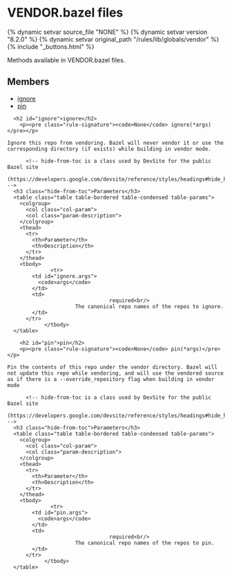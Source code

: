 <html devsite>
<head>
  <meta name="project_path" value="/_project.yaml">
  <meta name="book_path" value="/versions/8.2.0/_book.yaml">
</head>
<body>

<h1 class="page-title" id="modules.vendor">VENDOR.bazel files</h1>

{% dynamic setvar source_file "NONE" %}
{% dynamic setvar version "8.2.0" %}
{% dynamic setvar original_path "/rules/lib/globals/vendor" %}
{% include "_buttons.html" %}
<!-- {% raw %} -->

Methods available in VENDOR.bazel files.

<h2>Members</h2>
<ul>
    <li>
    <a href="#ignore">ignore</a>
  </li>
      <li>
    <a href="#pin">pin</a>
  </li>
  </ul>

      <h2 id="ignore">ignore</h2>
        <p><pre class="rule-signature"><code>None</code> ignore(*args)</pre></p>

    Ignore this repo from vendoring. Bazel will never vendor it or use the corresponding directory (if exists) while building in vendor mode.

          <!-- hide-from-toc is a class used by DevSite for the public Bazel site
      (https://developers.google.com/devsite/reference/styles/headings#hide_headings_from_the_toc) -->
      <h3 class="hide-from-toc">Parameters</h3>
      <table class="table table-bordered table-condensed table-params">
        <colgroup>
          <col class="col-param">
          <col class="param-description">
        </colgroup>
        <thead>
          <tr>
            <th>Parameter</th>
            <th>Description</th>
          </tr>
        </thead>
        <tbody>
                  <tr>
            <td id="ignore.args">
              <code>args</code>
            </td>
            <td>
                                     required<br/>
                          The canonical repo names of the repos to ignore.
            </td>
          </tr>
                </tbody>
      </table>

        <h2 id="pin">pin</h2>
        <p><pre class="rule-signature"><code>None</code> pin(*args)</pre></p>

    Pin the contents of this repo under the vendor directory. Bazel will not update this repo while vendoring, and will use the vendored source as if there is a --override_repository flag when building in vendor mode

          <!-- hide-from-toc is a class used by DevSite for the public Bazel site
      (https://developers.google.com/devsite/reference/styles/headings#hide_headings_from_the_toc) -->
      <h3 class="hide-from-toc">Parameters</h3>
      <table class="table table-bordered table-condensed table-params">
        <colgroup>
          <col class="col-param">
          <col class="param-description">
        </colgroup>
        <thead>
          <tr>
            <th>Parameter</th>
            <th>Description</th>
          </tr>
        </thead>
        <tbody>
                  <tr>
            <td id="pin.args">
              <code>args</code>
            </td>
            <td>
                                     required<br/>
                          The canonical repo names of the repos to pin.
            </td>
          </tr>
                </tbody>
      </table>


</body>
</html>

<!-- {% endraw %} -->
